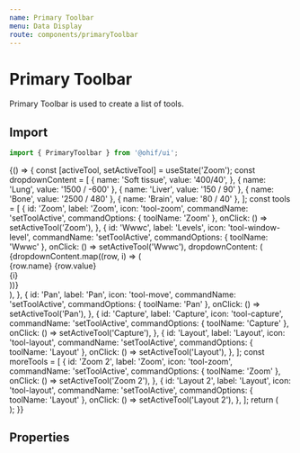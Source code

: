 ```yaml
---
name: Primary Toolbar
menu: Data Display
route: components/primaryToolbar
---
```



# Primary Toolbar

Primary Toolbar is used to create a list of tools.

## Import

```javascript
import { PrimaryToolbar } from '@ohif/ui';
```

<Playground>
  {() => {
    const [activeTool, setActiveTool] = useState('Zoom');
    const dropdownContent = [
      {
        name: 'Soft tissue',
        value: '400/40',
      },
      { name: 'Lung', value: '1500 / -600' },
      { name: 'Liver', value: '150 / 90' },
      { name: 'Bone', value: '2500 / 480' },
      { name: 'Brain', value: '80 / 40' },
    ];
    const tools = [
      {
        id: 'Zoom',
        label: 'Zoom',
        icon: 'tool-zoom',
        commandName: 'setToolActive',
        commandOptions: { toolName: 'Zoom' },
        onClick: () => setActiveTool('Zoom'),
      },
      {
        id: 'Wwwc',
        label: 'Levels',
        icon: 'tool-window-level',
        commandName: 'setToolActive',
        commandOptions: { toolName: 'Wwwc' },
        onClick: () => setActiveTool('Wwwc'),
        dropdownContent: (
          <div>
            {dropdownContent.map((row, i) => (
              <div
                key={i}
                className="flex justify-between py-2 px-3 hover:bg-secondary-dark cursor-pointer"
              >
                <div>
                  <span className="text-base text-white">{row.name}</span>
                  <span className="text-base text-primary-light ml-3">
                    {row.value}
                  </span>
                </div>
                <span className="text-base text-primary-active ml-4">{i}</span>
              </div>
            ))}
          </div>
        ),
      },
      {
        id: 'Pan',
        label: 'Pan',
        icon: 'tool-move',
        commandName: 'setToolActive',
        commandOptions: { toolName: 'Pan' },
        onClick: () => setActiveTool('Pan'),
      },
      {
        id: 'Capture',
        label: 'Capture',
        icon: 'tool-capture',
        commandName: 'setToolActive',
        commandOptions: { toolName: 'Capture' },
        onClick: () => setActiveTool('Capture'),
      },
      {
        id: 'Layout',
        label: 'Layout',
        icon: 'tool-layout',
        commandName: 'setToolActive',
        commandOptions: { toolName: 'Layout' },
        onClick: () => setActiveTool('Layout'),
      },
    ];
    const moreTools = [
      {
        id: 'Zoom 2',
        label: 'Zoom',
        icon: 'tool-zoom',
        commandName: 'setToolActive',
        commandOptions: { toolName: 'Zoom' },
        onClick: () => setActiveTool('Zoom 2'),
      },
      {
        id: 'Layout 2',
        label: 'Layout',
        icon: 'tool-layout',
        commandName: 'setToolActive',
        commandOptions: { toolName: 'Layout' },
        onClick: () => setActiveTool('Layout 2'),
      },
    ];
    return (
      <div className="py-10 flex justify-center">
        <PrimaryToolbar
          moreTools={moreTools}
          activeTool={activeTool}
          tools={tools}
        />
      </div>
    );
  }}
</Playground>

## Properties

<Props of={PrimaryToolbar} />
